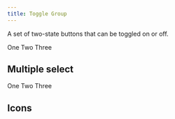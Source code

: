 ```yaml
---
title: Toggle Group
---
```


A set of two-state buttons that can be toggled on or off.

<Example>
  <ToggleGroup selectionMode="single">
    <ToggleGroupItem value="one">One</ToggleGroupItem>
    <ToggleGroupItem value="two">Two</ToggleGroupItem>
    <ToggleGroupItem value="three">Three</ToggleGroupItem>
  </ToggleGroup>
</Example>

## Multiple select

<Example>
  <ToggleGroup selectionMode="multiple">
    <ToggleGroupItem value="one">One</ToggleGroupItem>
    <ToggleGroupItem value="two">Two</ToggleGroupItem>
    <ToggleGroupItem value="three">Three</ToggleGroupItem>
  </ToggleGroup>
</Example>

## Icons

<Example>
  <ToggleGroup selectionMode="single">
    <ToggleGroupItem value="one">
      <Icon size="sm">
        <ExampleIcons.AlignLeft />
      </Icon>
    </ToggleGroupItem>
    <ToggleGroupItem value="two">
      <Icon size="sm">
        <ExampleIcons.AlignCenter />
      </Icon>
    </ToggleGroupItem>
    <ToggleGroupItem value="three">
      <Icon size="sm">
        <ExampleIcons.AlignRight />
      </Icon>
    </ToggleGroupItem>
  </ToggleGroup>
</Example>
